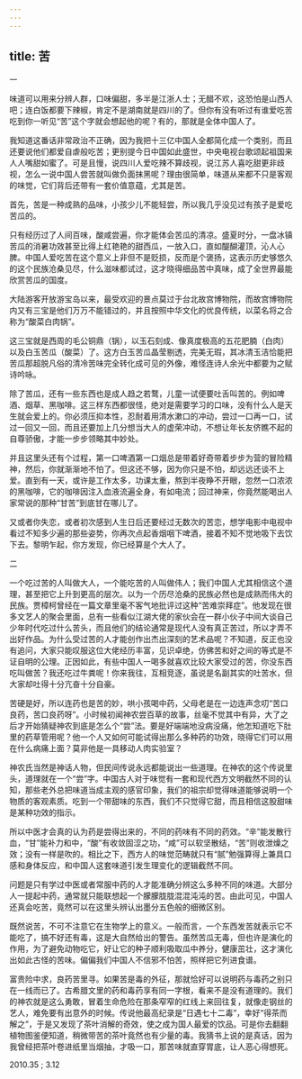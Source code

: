 ```yaml
---
---
---
```

title: 苦
---




一

味道可以用来分辨人群，口味偏甜，多半是江浙人士；无醋不欢，这恐怕是山西人吧；连白饭都要下辣椒，肯定不是湖南就是四川的了。但你有没有听过有谁爱吃苦吃到你一听见“苦”这个字就会想起他的呢？有的，那就是全体中国人了。



我知道这番话非常政治不正确，因为我把十三亿中国人全都简化成一个类别，而且还要说他们都爱自虐般吃苦；更别提今日中国如此盛世，中央电视台歌颂起祖国来人人嘴甜如蜜了。可是且慢，说四川人爱吃辣不算歧视，说江苏人喜吃甜更非歧视，怎么一说中国人尝苦就叫做负面抹黑呢？理由很简单，味道从来都不只是客观的味觉，它们背后还带有一套价值意蕴，尤其是苦。

首先，苦是一种成熟的品味，小孩少儿不能轻尝，所以我几乎没见过有孩子是爱吃苦瓜的。

只有经历过了人间百味，酸咸尝遍，你才能体会苦瓜的清凉。盛夏时分，一盘冰镇苦瓜的消暑功效甚至比得上红艳艳的甜西瓜，一放入口，直如醍醐灌顶，沁人心脾。中国人爱吃苦在这个意义上非但不是贬损，反而是个褒扬，这表示历史够悠久的这个民族沧桑见尽，什么滋味都试过，这才晓得细品苦中真味，成了全世界最能欣赏苦瓜的国度。

大陆游客开放游宝岛以来，最受欢迎的景点莫过于台北故宫博物院，而故宫博物院内又有三宝是他们万万不能错过的，并且按照中华文化的优良传统，以菜名将之合称为“酸菜白肉锅”。

这三宝就是西周的毛公铜鼎（锅），以玉石刻成、像真度极高的五花肥腩（白肉）以及白玉苦瓜（酸菜）了。这方白玉苦瓜晶莹剔透，完美无瑕，其冰清玉洁恰能把苦瓜那超脱凡俗的清冷苦味完全转化成可见的外像，难怪连诗人余光中都要为之赋诗吟咏。

除了苦瓜，还有一些东西也是成人趋之若鹜，儿童一试便要吐舌叫苦的。例如啤酒、烟草、黑咖啡。这三样东西都很怪，绝对是需要学习的口味，没有什么人是天生就会爱上的。你必须压抑本性，忍耐着用清水漱口的冲动，尝过一口再一口，试过一回又一回，而且还要加上几分想当大人的虚荣冲动，不想让年长友侪瞧不起的自尊骄傲，才能一步步领略其中妙处。

并且这里头还有个过程，第一口啤酒第一口烟总是带着好奇带着步步为营的冒险精神，然后，你就渐渐地不怕了。但这还不够，因为你只是不怕，却远远还谈不上爱。直到有一天，或许是工作太多，功课太重，熬到半夜睁不开眼，忽然一口浓浓的黑咖啡，它的咖啡因注入血液流遍全身，有如电流；回过神来，你竟然能喝出人家常说的那种“甘苦”到底甘在哪儿了。

又或者你失恋，或者初次感到人生日后还要经过无数次的苦恋，想学电影中电视中看过不知多少遍的那些姿势，你再次点起香烟咽下啤酒，接着不知不觉地吸下去饮下去。黎明乍起，你方发现，你已经算是个大人了。

二

一个吃过苦的人叫做大人，一个能吃苦的人叫做伟人；我们中国人尤其相信这个道理，甚至把它上升到更高的层次。以为一个历尽沧桑的民族必然也是成熟而伟大的民族。贾樟柯曾经在一篇文章里毫不客气地批评过这种“苦难崇拜症”。他发现在很多文艺人的聚会里面，总有一些看似江湖大佬的家伙会在一群小伙子中间大谈自己少年时代吃过什么苦头，而且他们的结论通常是现代人没有真正苦过，所以才弄不出好作品。为什么受过苦的人才能创作出杰出深刻的艺术品呢？不知道，反正也没有追问，大家只能叹服这位大佬经历丰富，见识卓绝，仿佛苦和好之间的等式是不证自明的公理。正因如此，有些中国人一喝多就喜欢比较大家受过的苦，你没东西吃叫做苦？我还吃过牛粪呢！你来我往，互相竞逐，虽说是名副其实的吐苦水，但大家却吐得十分亢奋十分自豪。

苦硬是好，所以连药也是苦的妙，哄小孩喝中药，父母老是在一边连声念叨“苦口良药，苦口良药呀”。小时候初闻神农尝百草的故事，丝毫不觉其中有异，大了之后才开始猜疑神农到底是怎么个“尝”法。要是好端端地没病没痛，他怎知道吃下肚里的药草管用呢？他一个人又如何可能试得出那么多种药的功效，晓得它们可以用在什么病痛上面？莫非他是一具移动人肉实验室？

神农氏当然是神话人物，但民间传说永远都能说出一些道理。在神农的这个传说里头，道理就在一个“尝”字。中国古人对于味觉有一套和现代西方文明截然不同的认知，那些老外总把味道当成主观的感官印象，我们的祖宗却觉得味道能够说明一个物质的客观素质。吃到一个带甜味的东西，我们不只觉得它甜，而且相信这股甜味是某种功效的指示。

所以中医才会真的认为药是尝得出来的，不同的药味有不同的药效。“辛”能发散行血，“甘”能补力和中，“酸”有收敛固涩之功，“咸”可以软坚散结，“苦”则收泄燥之效；没有一样是吹的。相比之下，西方人的味觉范畴就只有“腻”勉强算得上兼具口感和身体反应，和中国人这套味道引发生理变化的逻辑截然不同。

问题是只有学过中医或者常服中药的人才能准确分辨这么多种不同的味道。大部分人一提起中药，通常就只能联想起一个朦朦胧胧混混沌沌的苦。由此可见，中国人还真会吃苦，竟然可以在这里头辨认出墨分五色般的细微区别。

既然说苦，不可不注意它在生物学上的意义。一般而言，一个东西发苦就表示它不能吃了，搞不好还有毒，这是大自然给出的警告。虽然苦瓜无毒，但也许是演化的作用，为了避免动物吃它，好让它的种子顺利吸取瓜中养分，健康茁壮，这才演化出如此古怪的苦味。偏偏我们中国人不信邪不怕苦，照样把它列进食谱。

富贵险中求，良药苦里寻。如果苦是毒的外征，那就恰好可以说明药与毒药之别只在一线而已了。古希腊文里的药和毒药享有同一字根，看来不是没有道理的。我们的神农就是这么勇敢，冒着生命危险在那条窄窄的红线上来回往复，就像走钢丝的艺人，难免要有出意外的时候。传说他最高纪录是“日遇七十二毒”，幸好“得茶而解之”，于是又发现了茶叶消解的奇效，使之成为国人最爱的饮品。可是你去翻翻植物图鉴便知道，稍微带苦的茶叶竟然也有少量的毒。我猜书上说的是真话，因为我曾经把茶叶卷进纸里当烟抽，才吸一口，那苦味就直穿胃底，让人恶心得想死。





2010.35 ; 3.12